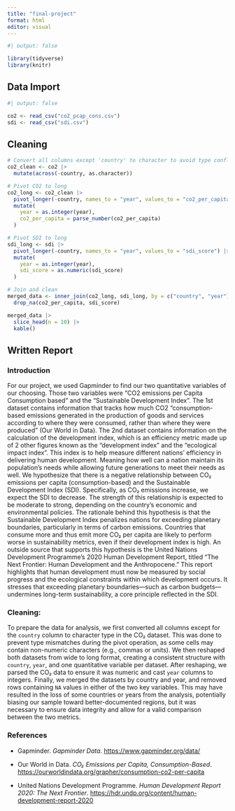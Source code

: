 ```yaml
---
title: "final-project"
format: html
editor: visual
---
```


```r
#| output: false

library(tidyverse)
library(knitr)
```

## Data Import

```r
#| output: false

co2 <- read_csv("co2_pcap_cons.csv")
sdi <- read_csv("sdi.csv")
```

## Cleaning

```r
# Convert all columns except 'country' to character to avoid type conflicts
co2_clean <- co2 |>
  mutate(across(-country, as.character))

# Pivot CO2 to long
co2_long <- co2_clean |>
  pivot_longer(-country, names_to = "year", values_to = "co2_per_capita") |>
  mutate(
    year = as.integer(year),
    co2_per_capita = parse_number(co2_per_capita)
  )

# Pivot SDI to long
sdi_long <- sdi |>
  pivot_longer(-country, names_to = "year", values_to = "sdi_score") |>
  mutate(
    year = as.integer(year),
    sdi_score = as.numeric(sdi_score)
  )
```

```r
# Join and clean
merged_data <- inner_join(co2_long, sdi_long, by = c("country", "year")) |>
  drop_na(co2_per_capita, sdi_score)

merged_data |>
  slice_head(n = 10) |>
  kable()
```

## Written Report

### Introduction 

For our project, we used Gapminder to find our two quantitative variables of our choosing. Those two variables were “CO2 emissions per Capita Consumption based” and the “Sustainable Development Index”. The 1st dataset contains information that tracks how much CO2 “consumption-based emissions generated in the production of goods and services according to where they were consumed, rather than where they were produced” (Our World in Data). The 2nd dataset contains information on the calculation of the development index, which is an efficiency metric made up of 2 other figures known as the “development index” and the “ecological impact index”. This index is to help measure different nations' efficiency in delivering human development. Meaning how well can a nation maintain its population's needs while allowing future generations to meet their needs as well. We hypothesize that there is a negative relationship between CO₂ emissions per capita (consumption-based) and the Sustainable Development Index (SDI). Specifically, as CO₂ emissions increase, we expect the SDI to decrease. The strength of this relationship is expected to be moderate to strong, depending on the country's economic and environmental policies. The rationale behind this hypothesis is that the Sustainable Development Index penalizes nations for exceeding planetary boundaries, particularly in terms of carbon emissions. Countries that consume more and thus emit more CO₂ per capita are likely to perform worse in sustainability metrics, even if their development index is high. An outside source that supports this hypothesis is the United Nations Development Programme's 2020 Human Development Report, titled "The Next Frontier: Human Development and the Anthropocene." This report highlights that human development must now be measured by social progress and the ecological constraints within which development occurs. It stresses that exceeding planetary boundaries—such as carbon budgets—undermines long-term sustainability, a core principle reflected in the SDI.

### Cleaning:

To prepare the data for analysis, we first converted all columns except for the `country` column to character type in the CO₂ dataset. This was done to prevent type mismatches during the pivot operation, as some cells may contain non-numeric characters (e.g., commas or units). We then reshaped both datasets from wide to long format, creating a consistent structure with `country`, `year`, and one quantitative variable per dataset. After reshaping, we parsed the CO₂ data to ensure it was numeric and cast `year` columns to integers. Finally, we merged the datasets by country and year, and removed rows containing `NA` values in either of the two key variables. This may have resulted in the loss of some countries or years from the analysis, potentially biasing our sample toward better-documented regions, but it was necessary to ensure data integrity and allow for a valid comparison between the two metrics.\

### **References**

-   Gapminder. *Gapminder Data*. <https://www.gapminder.org/data/>

-    Our World in Data. *CO₂ Emissions per Capita, Consumption-Based*. <https://ourworldindata.org/grapher/consumption-co2-per-capita>

-   United Nations Development Programme. *Human Development Report 2020: The Next Frontier*. <https://hdr.undp.org/content/human-development-report-2020>

